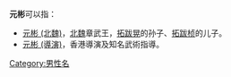{{distinguish|元斌}}
'''元彬'''可以指：
* [[元彬_(北魏)|元彬 (北魏)]]，[[北魏|北魏]]章武王，[[拓跋晃|拓跋晃]]的孙子、[[拓跋桢|拓跋桢]]的儿子。
* [[元彬_(導演)|元彬 (導演)]]，香港導演及知名武術指導。
{{disambig|Y|Cat=二字人名消歧義}}

[[Category:男性名|Category:男性名]]